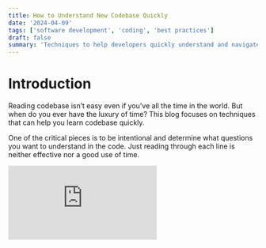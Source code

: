 ```yaml
---
title: How to Understand New Codebase Quickly
date: '2024-04-09'
tags: ['software development', 'coding', 'best practices']
draft: false
summary: 'Techniques to help developers quickly understand and navigate new codebases, focusing on intentional learning and key entry points.'
---
```


# Introduction

Reading codebase isn’t easy even if you’ve all the time in the world. But when do you ever have the luxury of time? This blog focuses on techniques that can help you learn codebase quickly.

One of the critical pieces is to be intentional and determine what questions you want to understand in the code. Just reading through each line is neither effective nor a good use of time.

<div className="relative aspect-video w-full">
  <iframe
    className="absolute left-0 top-0 h-full w-full"
    src="https://www.youtube.com/embed/3O8lF3ZOBy0?si=wBptBmJtclFq9L1h"
    title="YouTube video player"
    frameBorder="0"
    allow="accelerometer; autoplay; clipboard-write; encrypted-media; gyroscope; picture-in-picture; web-share"
    referrerPolicy="strict-origin-when-cross-origin"
    allowFullScreen
  />
</div>

That’s why most of the guidance about understanding codebases focuses on finding the entry points that can help generate questions about the codebase:

```
- Start with the business context
- Find a commit and just understand what all it took to make that changes
- Understand critical files/folder in repo
- Fix a bug
```

All this is good. But how to find the business context or first commit that you should pick? That’s what we will focus on in this blog.

## 1. Purpose and overview of codebase

That’s the first place to start. You need to understand the business context and purpose of this repo. What are some of the top 4–5 features that this codebase delivers and its high-level implementation logic. If you’re lucky there is a good Readme, some design docs, or a diagram. If not try to parse from website and Readme, Integration testing etc

## 2. Understand file and folder structure

Start with the source code files — the primary files whether the application or project code is written. The extension and naming convention vary for different programming languages:

```
- Python: main.py
- Javascript: app.js
- C: program.c
- C++: main.cpp
- Go: main.go
- Rust: main.rs
- Java: Main.java
- C#: Program.cs
```

GitHub’s file view can be difficult to navigate and comprehend at first glance. Not every file and folder is critical. It’s okay to not look at static contents for content distribution, files starting with dot etc. They likely don’t contain the critical code logic.

## 3. Commit Timeline

One way to understand a repo and its complexity is to first create a miniature version of the project. I was speaking to one of my friends, a former CTO at a startup that offers push notification service, and he said that during onboarding they asked people to build a notification service. And once developers understand the basic workflow and limitations, they are given access to the prod codebase, which helps them understand the reason for complexities and constraints. I think for a long time a popular question in Google Interviews was building naive search on the web. That was pretty powerful in making new developers understand the working of a hugely simplified Google Search.

You can take a similar approach and look at the first few commits of reasonable size (100–500 lines of code) and try to understand the critical feature implementation. How nice it would be to look at the first commit of Facebook timeline MVP! I’ve seen the first commit of some of the popular services at Google — Bigquery, K8S etc. It’s quite a revealing experience.

## 4. Critical Files

Not every file in your codebase is worth your time. As a thumb rule, there are two indicators of criticality of a file to business logic.

First, how often files change? For example, if a file contains critical logic or core functionality, it will undergo frequent changes to support new tasks from costumes or address bugs.

Second, the number of connections or dependencies: Critical utilities, libraries or core business logic are often connected to a significant portion of the codebase.

There are exceptions to this role. Dependency management and certain other file formats might change a lot, but not the first place to focus on.

## 5. Make Your First Commit

That’s a critical milestone. While the learning continues, making the first commit gives you the assurance that you can now figure it out! Your first commit could be documentation improvements, minor bug fixes etc. And even if you struggle a bit, you now have a good set of tools and techniques up your sleeve :)

# Conclusion

While the best way to learn a codebase is through mentorship, these techniques can help you prepare and gain initial understanding. Tools like [Archie AI](https://www.getarchieai.com/) aim to accelerate this learning process and make it more enjoyable.

[^1]: Disclaimer: The best way to learn a codebase is to find time with a lead developer, mentor, or other code writer. This guide is for situations where that's not immediately possible or to prepare for such discussions.

